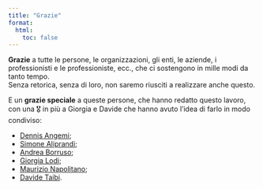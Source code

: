```yaml
---
title: "Grazie"
format:
  html:
    toc: false
---
```


**Grazie** a tutte le persone, le organizzazioni, gli enti, le aziende, i professionisti e le professioniste, ecc., che ci sostengono in mille modi da tanto tempo.<br>
Senza retorica, senza di loro, non saremo riusciti a realizzare anche questo.

E un **grazie speciale** a queste persone, che hanno redatto questo lavoro, con una 🎖️ in più a Giorgia e Davide che hanno avuto l'idea di farlo in modo condiviso:

- [Dennis Angemi](https://twitter.com/aborruso);
- [Simone Aliprandi](https://twitter.com/simonealiprandi);
- [Andrea Borruso](https://twitter.com/DennisAngemi);
- [Giorgia Lodi](https://twitter.com/GiorgiaLodi);
- [Maurizio Napolitano](https://twitter.com/napo);
- [Davide Taibi](https://twitter.com/dataibi).

